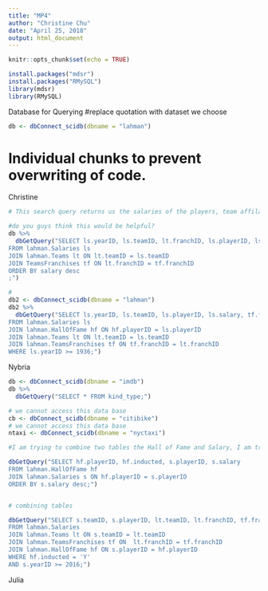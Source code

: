 ```yaml
---
title: "MP4"
author: "Christine Chu"
date: "April 25, 2018"
output: html_document
--- 
```


```r
knitr::opts_chunk$set(echo = TRUE)
```

```r
install.packages("mdsr")
install.packages("RMySQL")
library(mdsr)
library(RMySQL)
```

Database for Querying 
#replace quotation with dataset we choose
```r
db <- dbConnect_scidb(dbname = "lahman")
```


# Individual chunks to prevent overwriting of code.
Christine 
```r
# This search query returns us the salaries of the players, team affilation, and the year that they received the salary and orders it from highest to lowest. 

#do you guys think this would be helpful? 
db %>% 
  dbGetQuery("SELECT ls.yearID, ls.teamID, lt.franchID, ls.playerID, ls.salary, tf.franchName
FROM lahman.Salaries ls 
JOIN lahman.Teams lt ON lt.teamID = ls.teamID
JOIN TeamsFranchises tf ON lt.franchID = tf.franchID
ORDER BY salary desc
;")

# 
db2 <- dbConnect_scidb(dbname = "lahman")
db2 %>% 
  dbGetQuery("SELECT ls.yearID, ls.teamID, ls.playerID, ls.salary, tf.franchName, hf.inducted
FROM lahman.Salaries ls 
JOIN lahman.HallOfFame hf ON hf.playerID = ls.playerID
JOIN lahman.Teams lt ON lt.teamID = ls.teamID
JOIN lahman.TeamsFranchises tf ON tf.franchID = lt.franchID
WHERE ls.yearID >= 1936;")

```

Nybria 
```r
db <- dbConnect_scidb(dbname = "imdb")
db %>%
  dbGetQuery("SELECT * FROM kind_type;")

# we cannot access this data base
cb <- dbConnect_scidb(dbname = "citibike")
# we cannot access this data base
ntaxi <- dbConnect_scidb(dbname = "nyctaxi")

```

```r
#I am trying to combine two tables the Hall of Fame and Salary, I am trying things out, so I have been having trouble 

dbGetQuery("SELECT hf.playerID, hf.inducted, s.playerID, s.salary
FROM lahman.HallOfFame hf
JOIN lahman.Salaries s ON hf.playerID = s.playerID
ORDER BY s.salary desc;")


# combining tables 

dbGetQuery("SELECT s.teamID, s.playerID, lt.teamID, lt.franchID, tf.franchID, tf.franchName, hf.playerID, hf.inducted
FROM lahman.Salaries
JOIN lahman.Teams lt ON s.teamID = lt.teamID
JOIN lahman.TeamsFranchises tf ON  lt.franchID = tf.franchID
JOIN lahman.HallOfFame hf ON s.playerID = hf.playerID
WHERE hf.inducted = 'Y'
AND s.yearID >= 2016;")

```


Julia 